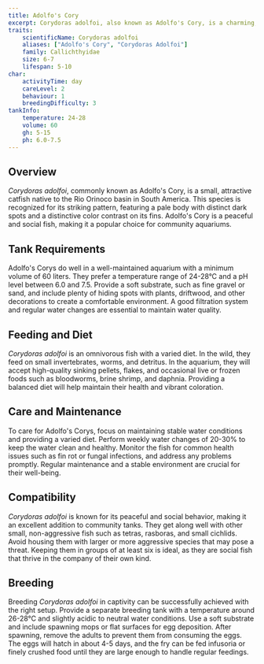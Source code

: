 ```yaml
---
title: Adolfo's Cory
excerpt: Corydoras adolfoi, also known as Adolfo's Cory, is a charming, small catfish with distinctively patterned markings, perfect for community aquariums.
traits:
    scientificName: Corydoras adolfoi
    aliases: ["Adolfo's Cory", "Corydoras Adolfoi"]
    family: Callichthyidae
    size: 6-7
    lifespan: 5-10
char:
    activityTime: day
    careLevel: 2
    behaviour: 1
    breedingDifficulty: 3
tankInfo:
    temperature: 24-28
    volume: 60
    gh: 5-15
    ph: 6.0-7.5
---
```


## Overview
*Corydoras adolfoi*, commonly known as Adolfo's Cory, is a small, attractive catfish native to the Rio Orinoco basin in South America. This species is recognized for its striking pattern, featuring a pale body with distinct dark spots and a distinctive color contrast on its fins. Adolfo's Cory is a peaceful and social fish, making it a popular choice for community aquariums.

## Tank Requirements
Adolfo's Corys do well in a well-maintained aquarium with a minimum volume of 60 liters. They prefer a temperature range of 24-28°C and a pH level between 6.0 and 7.5. Provide a soft substrate, such as fine gravel or sand, and include plenty of hiding spots with plants, driftwood, and other decorations to create a comfortable environment. A good filtration system and regular water changes are essential to maintain water quality.

## Feeding and Diet
*Corydoras adolfoi* is an omnivorous fish with a varied diet. In the wild, they feed on small invertebrates, worms, and detritus. In the aquarium, they will accept high-quality sinking pellets, flakes, and occasional live or frozen foods such as bloodworms, brine shrimp, and daphnia. Providing a balanced diet will help maintain their health and vibrant coloration.

## Care and Maintenance
To care for Adolfo's Corys, focus on maintaining stable water conditions and providing a varied diet. Perform weekly water changes of 20-30% to keep the water clean and healthy. Monitor the fish for common health issues such as fin rot or fungal infections, and address any problems promptly. Regular maintenance and a stable environment are crucial for their well-being.

## Compatibility
*Corydoras adolfoi* is known for its peaceful and social behavior, making it an excellent addition to community tanks. They get along well with other small, non-aggressive fish such as tetras, rasboras, and small cichlids. Avoid housing them with larger or more aggressive species that may pose a threat. Keeping them in groups of at least six is ideal, as they are social fish that thrive in the company of their own kind.

## Breeding
Breeding *Corydoras adolfoi* in captivity can be successfully achieved with the right setup. Provide a separate breeding tank with a temperature around 26-28°C and slightly acidic to neutral water conditions. Use a soft substrate and include spawning mops or flat surfaces for egg deposition. After spawning, remove the adults to prevent them from consuming the eggs. The eggs will hatch in about 4-5 days, and the fry can be fed infusoria or finely crushed food until they are large enough to handle regular feedings.
